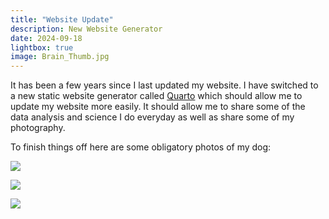 ```yaml
---
title: "Website Update"
description: New Website Generator
date: 2024-09-18
lightbox: true
image: Brain_Thumb.jpg
---
```


It has been a few years since I last updated my website. I have switched to a new static website generator called [Quarto](https://quarto.org) which should allow me to update my website more easily. It should allow me to share some of the data analysis and science I do everyday as well as share some of my photography.  

To finish things off here are some obligatory photos of my dog:

![](Juniper_Table.jpg){width=60%; group="my-gallery"}

 ![](Juniper_Running.jpg){width=60%, group="my-gallery"}
 
 ![](Juniper_Chair.jpg){width=60%, group="my-gallery"}
